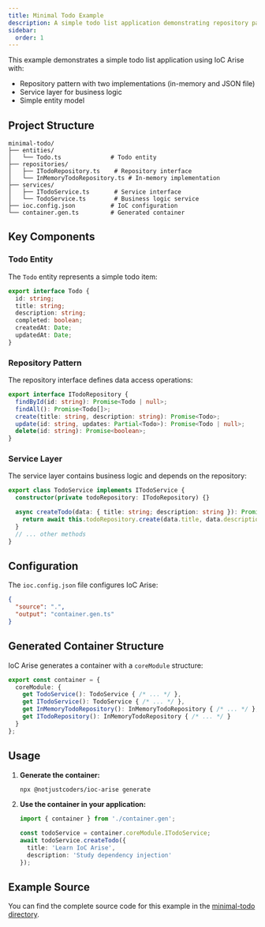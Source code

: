 ```yaml
---
title: Minimal Todo Example
description: A simple todo list application demonstrating repository pattern and service layer with IoC Arise
sidebar:
  order: 1
---
```


This example demonstrates a simple todo list application using IoC Arise with:

- Repository pattern with two implementations (in-memory and JSON file)
- Service layer for business logic
- Simple entity model

## Project Structure

```
minimal-todo/
├── entities/
│   └── Todo.ts              # Todo entity
├── repositories/
│   ├── ITodoRepository.ts    # Repository interface
│   └── InMemoryTodoRepository.ts # In-memory implementation
├── services/
│   ├── ITodoService.ts       # Service interface
│   └── TodoService.ts        # Business logic service
├── ioc.config.json          # IoC configuration
└── container.gen.ts         # Generated container
```

## Key Components

### Todo Entity

The `Todo` entity represents a simple todo item:

```typescript
export interface Todo {
  id: string;
  title: string;
  description: string;
  completed: boolean;
  createdAt: Date;
  updatedAt: Date;
}
```

### Repository Pattern

The repository interface defines data access operations:

```typescript
export interface ITodoRepository {
  findById(id: string): Promise<Todo | null>;
  findAll(): Promise<Todo[]>;
  create(title: string, description: string): Promise<Todo>;
  update(id: string, updates: Partial<Todo>): Promise<Todo | null>;
  delete(id: string): Promise<boolean>;
}
```

### Service Layer

The service layer contains business logic and depends on the repository:

```typescript
export class TodoService implements ITodoService {
  constructor(private todoRepository: ITodoRepository) {}

  async createTodo(data: { title: string; description: string }): Promise<Todo> {
    return await this.todoRepository.create(data.title, data.description);
  }
  // ... other methods
}
```

## Configuration

The `ioc.config.json` file configures IoC Arise:

```json
{
  "source": ".",
  "output": "container.gen.ts"
}
```

## Generated Container Structure

IoC Arise generates a container with a `coreModule` structure:

```typescript
export const container = {
  coreModule: {
    get TodoService(): TodoService { /* ... */ },
    get ITodoService(): TodoService { /* ... */ },
    get InMemoryTodoRepository(): InMemoryTodoRepository { /* ... */ },
    get ITodoRepository(): InMemoryTodoRepository { /* ... */ }
  }
};
```

## Usage

1. **Generate the container:**
   ```bash
   npx @notjustcoders/ioc-arise generate
   ```

2. **Use the container in your application:**
   ```typescript
   import { container } from './container.gen';
   
   const todoService = container.coreModule.ITodoService;
   await todoService.createTodo({ 
     title: 'Learn IoC Arise', 
     description: 'Study dependency injection' 
   });
   ```

## Example Source

You can find the complete source code for this example in the [minimal-todo directory](https://github.com/spithacode/ioc-maker/tree/main/apps/ioc-maker-cli/examples/minimal-todo).